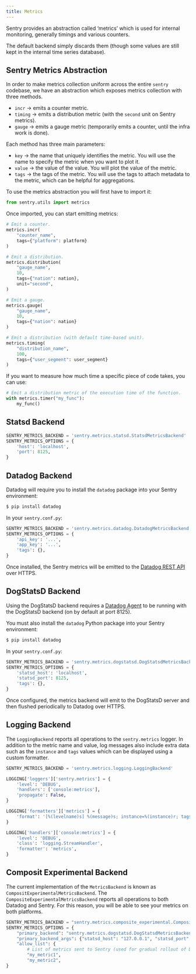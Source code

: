 ```yaml
---
title: Metrics
---
```


Sentry provides an abstraction called ‘metrics’ which is used for internal monitoring, generally timings and various counters.

The default backend simply discards them (though some values are still kept in the internal time series database).

## Sentry Metrics Abstraction

In order to make metrics collection uniform across the entire `sentry` codebase, we have an abstraction which exposes metrics collection with three methods.

- `incr` → emits a counter metric.
- `timing` → emits a distribution metric (with the `second` unit on Sentry metrics).
- `gauge` → emits a gauge metric (temporarily emits a counter, until the infra work is done).

Each method has three main parameters:

- `key` → the name that uniquely identifies the metric. You will use the name to specify the metric when you want to plot it.
- `value` → the value of the value. You will plot the value of the metric.
- `tags` → the tags of the metric. You will use the tags to attach metadata to the metric, which can be helpful for aggregations.

To use the metrics abstraction you will first have to import it:

```python
from sentry.utils import metrics
```

Once imported, you can start emitting metrics:

```python
# Emit a counter.
metrics.incr(
	"counter_name",
	tags={"platform": platform}
)

# Emit a distribution.
metrics.distribution(
	"gauge_name",
	10,
	tags={"nation": nation},
	unit="second",
)

# Emit a gauge.
metrics.gauge(
	"gauge_name",
	10,
	tags={"nation": nation}
)

# Emit a distribution (with default time-based unit).
metrics.timing(
	"distribution_name",
	100,
	tags={"user_segment": user_segment}
)
```

If you want to measure how much time a specific piece of code takes, you can use:

```python
# Emit a distribution metric of the execution time of the function.
with metrics.timer("my_func"):
	my_func()
```

## Statsd Backend

```python
SENTRY_METRICS_BACKEND = 'sentry.metrics.statsd.StatsdMetricsBackend'
SENTRY_METRICS_OPTIONS = {
    'host': 'localhost',
    'port': 8125,
}
```

## Datadog Backend

Datadog will require you to install the `datadog` package into your Sentry environment:

```bash
$ pip install datadog
```

In your `sentry.conf.py`:

```python
SENTRY_METRICS_BACKEND = 'sentry.metrics.datadog.DatadogMetricsBackend'
SENTRY_METRICS_OPTIONS = {
    'api_key': '...',
    'app_key': '...',
    'tags': {},
}
```

Once installed, the Sentry metrics will be emitted to the [Datadog REST API](https://docs.datadoghq.com/api/?lang=python#post-time-series-points) over HTTPS.

## DogStatsD Backend

Using the DogStatsD backend requires a [Datadog Agent](https://docs.datadoghq.com/agent/) to be running with the DogStatsD backend (on by default at port 8125).

You must also install the `datadog` Python package into your Sentry environment:

```bash
$ pip install datadog
```

In your `sentry.conf.py`:

```python
SENTRY_METRICS_BACKEND = 'sentry.metrics.dogstatsd.DogStatsdMetricsBackend'
SENTRY_METRICS_OPTIONS = {
    'statsd_host': 'localhost',
    'statsd_port': 8125,
    'tags': {},
}
```

Once configured, the metrics backend will emit to the DogStatsD server and then flushed periodically to Datadog over HTTPS.

## Logging Backend

The `LoggingBackend` reports all operations to the `sentry.metrics` logger. In addition to the metric name and value, log messages also include extra data such as the `instance` and `tags` values which can be displayed using a custom formatter.

```python
SENTRY_METRICS_BACKEND = 'sentry.metrics.logging.LoggingBackend'

LOGGING['loggers']['sentry.metrics'] = {
    'level': 'DEBUG',
    'handlers': ['console:metrics'],
    'propagate': False,
}

LOGGING['formatters']['metrics'] = {
    'format': '[%(levelname)s] %(message)s; instance=%(instance)r; tags=%(tags)r',
}

LOGGING['handlers']['console:metrics'] = {
    'level': 'DEBUG',
    'class': 'logging.StreamHandler',
    'formatter': 'metrics',
}
```

## Composit Experimental Backend

The current implementation of the `MetricsBackend` is known as `CompositExperimentalMetricsBackend`. The `CompositeExperimentalMetricsBackend` reports all operations to both Datadog and Sentry. For this reason, you will be able to see your metrics on both platforms.

```python
SENTRY_METRICS_BACKEND = "sentry.metrics.composite_experimental.CompositeExperimentalMetricsBackend"
SENTRY_METRICS_OPTIONS = {
    "primary_backend": "sentry.metrics.dogstatsd.DogStatsdMetricsBackend",
    "primary_backend_args": {"statsd_host": "127.0.0.1", "statsd_port": 8126},
    "allow_list": {
        # List of metrics sent to Sentry (used for gradual rollout of DDM feature)
        "my_metric1",
        "my_metric2",
}
```

